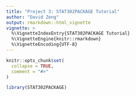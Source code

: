 ```yaml
---
title: "Project 3: STAT302PACKAGE Tutorial"
author: "David Zeng"
output: rmarkdown::html_vignette
vignette: >
  %\VignetteIndexEntry{STAT302PACKAGE Tutorial}
  %\VignetteEngine{knitr::rmarkdown}
  %\VignetteEncoding{UTF-8}
---
```


```r
knitr::opts_chunk$set(
  collapse = TRUE,
  comment = "#>"
)
```

```r
library(STAT302PACKAGE)
```
